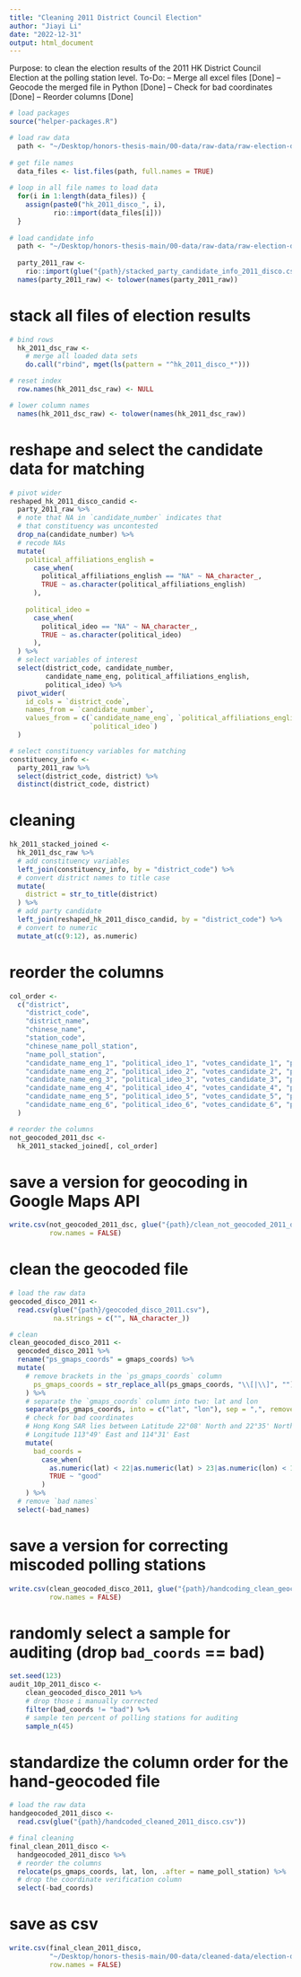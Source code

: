 ```yaml
---
title: "Cleaning 2011 District Council Election"
author: "Jiayi Li"
date: "2022-12-31"
output: html_document
---
```

Purpose: to clean the election results of the 2011 HK District Council Election at the polling station level.
To-Do: 
 -- Merge all excel files [Done]
 -- Geocode the merged file in Python [Done]
 -- Check for bad coordinates [Done]
 -- Reorder columns [Done]
 
```r
# load packages
source("helper-packages.R")

# load raw data
  path <- "~/Desktop/honors-thesis-main/00-data/raw-data/raw-election-data/2011_district_council_election/individual_stations"
  
# get file names
  data_files <- list.files(path, full.names = TRUE)
  
# loop in all file names to load data
  for(i in 1:length(data_files)) {                              
    assign(paste0("hk_2011_disco_", i),                                   
           rio::import(data_files[i]))
  }
  
# load candidate info
  path <- "~/Desktop/honors-thesis-main/00-data/raw-data/raw-election-data/2011_district_council_election"
  
  party_2011_raw <- 
    rio::import(glue("{path}/stacked_party_candidate_info_2011_disco.csv")) 
  names(party_2011_raw) <- tolower(names(party_2011_raw))
```

# stack all files of election results

```r
# bind rows 
  hk_2011_dsc_raw <-
    # merge all loaded data sets
    do.call("rbind", mget(ls(pattern = "^hk_2011_disco_*")))

# reset index
  row.names(hk_2011_dsc_raw) <- NULL

# lower column names
  names(hk_2011_dsc_raw) <- tolower(names(hk_2011_dsc_raw))
```
 
# reshape and select the candidate data for matching

```r
# pivot wider
reshaped_hk_2011_disco_candid <-
  party_2011_raw %>%
  # note that NA in `candidate_number` indicates that 
  # that constituency was uncontested
  drop_na(candidate_number) %>%
  # recode NAs
  mutate(
    political_affiliations_english = 
      case_when(
        political_affiliations_english == "NA" ~ NA_character_,
        TRUE ~ as.character(political_affiliations_english)
      ),
    
    political_ideo = 
      case_when(
        political_ideo == "NA" ~ NA_character_,
        TRUE ~ as.character(political_ideo)
      ),
  ) %>%
  # select variables of interest
  select(district_code, candidate_number,
         candidate_name_eng, political_affiliations_english,
         political_ideo) %>%
  pivot_wider(
    id_cols = `district_code`,
    names_from = `candidate_number`,
    values_from = c(`candidate_name_eng`, `political_affiliations_english`,
                    `political_ideo`)
  )

# select constituency variables for matching
constituency_info <-
  party_2011_raw %>%
  select(district_code, district) %>%
  distinct(district_code, district)
```

# cleaning

```r
hk_2011_stacked_joined <-
  hk_2011_dsc_raw %>%
  # add constituency variables
  left_join(constituency_info, by = "district_code") %>%
  # convert district names to title case
  mutate(
    district = str_to_title(district)
  ) %>%
  # add party candidate
  left_join(reshaped_hk_2011_disco_candid, by = "district_code") %>%
  # convert to numeric
  mutate_at(c(9:12), as.numeric)
```

# reorder the columns 

```r
col_order <-
  c("district",
    "district_code",
    "district_name",
    "chinese_name",
    "station_code",
    "chinese_name_poll_station",
    "name_poll_station",
    "candidate_name_eng_1", "political_ideo_1", "votes_candidate_1", "political_affiliations_english_1",
    "candidate_name_eng_2", "political_ideo_2", "votes_candidate_2", "political_affiliations_english_2",
    "candidate_name_eng_3", "political_ideo_3", "votes_candidate_3", "political_affiliations_english_3",
    "candidate_name_eng_4", "political_ideo_4", "votes_candidate_4", "political_affiliations_english_4",
    "candidate_name_eng_5", "political_ideo_5", "votes_candidate_5", "political_affiliations_english_5",
    "candidate_name_eng_6", "political_ideo_6", "votes_candidate_6", "political_affiliations_english_6"
  )

# reorder the columns
not_geocoded_2011_dsc <- 
  hk_2011_stacked_joined[, col_order] 
```

# save a version for geocoding in Google Maps API

```r
write.csv(not_geocoded_2011_dsc, glue("{path}/clean_not_geocoded_2011_dsc.csv"),
          row.names = FALSE)
```

# clean the geocoded file

```r
# load the raw data
geocoded_disco_2011 <-
  read.csv(glue("{path}/geocoded_disco_2011.csv"),
           na.strings = c("", NA_character_))

# clean 
clean_geocoded_disco_2011 <-
  geocoded_disco_2011 %>%
  rename("ps_gmaps_coords" = gmaps_coords) %>%
  mutate(
    # remove brackets in the `ps_gmaps_coords` column
      ps_gmaps_coords = str_replace_all(ps_gmaps_coords, "\\[|\\]", "")
    ) %>%
    # separate the `gmaps_coords` column into two: lat and lon
    separate(ps_gmaps_coords, into = c("lat", "lon"), sep = ",", remove = FALSE) %>%
    # check for bad coordinates
    # Hong Kong SAR lies between Latitude 22°08' North and 22°35' North, 
    # Longitude 113°49' East and 114°31' East
    mutate(
      bad_coords =
        case_when(
          as.numeric(lat) < 22|as.numeric(lat) > 23|as.numeric(lon) < 113|as.numeric(lon) > 115 ~ "bad",
          TRUE ~ "good"
        )
    ) %>%
  # remove `bad names`
  select(-bad_names)
```

# save a version for correcting miscoded polling stations

```r
write.csv(clean_geocoded_disco_2011, glue("{path}/handcoding_clean_geocoded_2011_dsc.csv"),
          row.names = FALSE)
```

# randomly select a sample for auditing (drop `bad_coords` == bad)

```r
set.seed(123)
audit_10p_2011_disco <-
    clean_geocoded_disco_2011 %>%
    # drop those i manually corrected
    filter(bad_coords != "bad") %>%
    # sample ten percent of polling stations for auditing
    sample_n(45)
```

# standardize the column order for the hand-geocoded file

```r
# load the raw data
handgeocoded_2011_disco <-
  read.csv(glue("{path}/handcoded_cleaned_2011_disco.csv")) 

# final cleaning
final_clean_2011_disco <-
  handgeocoded_2011_disco %>%
  # reorder the columns
  relocate(ps_gmaps_coords, lat, lon, .after = name_poll_station) %>%
  # drop the coordinate verification column
  select(-bad_coords)
```

# save as csv

```r
write.csv(final_clean_2011_disco,
          "~/Desktop/honors-thesis-main/00-data/cleaned-data/election-data/final_clean_2011_disco.csv",
          row.names = FALSE)
```


 